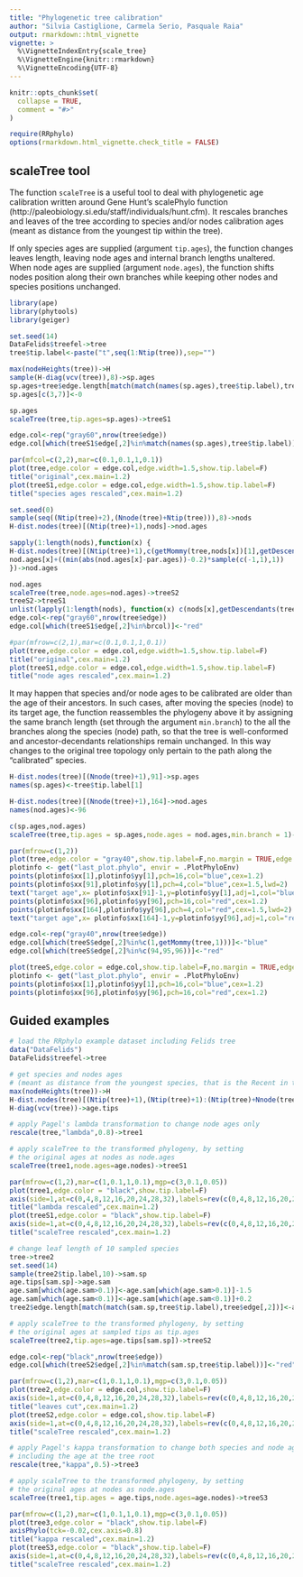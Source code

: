---
title: "Phylogenetic tree calibration"
author: "Silvia Castiglione, Carmela Serio, Pasquale Raia"
output: rmarkdown::html_vignette
vignette: >
  %\VignetteIndexEntry{scale_tree}
  %\VignetteEngine{knitr::rmarkdown}
  %\VignetteEncoding{UTF-8}
---

```{r, include = FALSE}
knitr::opts_chunk$set(
  collapse = TRUE,
  comment = "#>"
)

require(RRphylo)
options(rmarkdown.html_vignette.check_title = FALSE)
```

## scaleTree tool
The function `scaleTree` is a useful tool to deal with phylogenetic age calibration written around Gene Hunt's scalePhylo function (http://paleobiology.si.edu/staff/individuals/hunt.cfm). It rescales branches and leaves of the tree according to species and/or nodes calibration ages (meant as distance from the youngest tip within the tree).

If only species ages are supplied (argument `tip.ages`), the function changes leaves length, leaving node ages and internal branch lengths unaltered. When node ages are supplied (argument `node.ages`), the function shifts nodes position along their own branches while keeping other nodes and species positions unchanged.

```{r echo=c(14:15,32:33), fig.dim=c(6,6), message=FALSE, warning=FALSE, dpi=200, out.width='98%'}
library(ape)
library(phytools)
library(geiger)

set.seed(14)
DataFelids$treefel->tree
tree$tip.label<-paste("t",seq(1:Ntip(tree)),sep="")

max(nodeHeights(tree))->H
sample(H-diag(vcv(tree)),8)->sp.ages
sp.ages+tree$edge.length[match(match(names(sp.ages),tree$tip.label),tree$edge[,2])]/2->sp.ages
sp.ages[c(3,7)]<-0

sp.ages
scaleTree(tree,tip.ages=sp.ages)->treeS1

edge.col<-rep("gray60",nrow(tree$edge))
edge.col[which(treeS1$edge[,2]%in%match(names(sp.ages),tree$tip.label))]<-"blue"

par(mfcol=c(2,2),mar=c(0.1,0.1,1,0.1))
plot(tree,edge.color = edge.col,edge.width=1.5,show.tip.label=F)
title("original",cex.main=1.2)
plot(treeS1,edge.color = edge.col,edge.width=1.5,show.tip.label=F)
title("species ages rescaled",cex.main=1.2)

set.seed(0)
sample(seq((Ntip(tree)+2),(Nnode(tree)+Ntip(tree))),8)->nods
H-dist.nodes(tree)[(Ntip(tree)+1),nods]->nod.ages

sapply(1:length(nods),function(x) {
H-dist.nodes(tree)[(Ntip(tree)+1),c(getMommy(tree,nods[x])[1],getDescendants(tree,nods[x])[1:2])]->par.ages
nod.ages[x]+((min(abs(nod.ages[x]-par.ages))-0.2)*sample(c(-1,1),1))
})->nod.ages

nod.ages
scaleTree(tree,node.ages=nod.ages)->treeS2
treeS2->treeS1
unlist(lapply(1:length(nods), function(x) c(nods[x],getDescendants(tree,nods[x])[1:2])))->brcol
edge.col<-rep("gray60",nrow(tree$edge))
edge.col[which(treeS1$edge[,2]%in%brcol)]<-"red"

#par(mfrow=c(2,1),mar=c(0.1,0.1,1,0.1))
plot(tree,edge.color = edge.col,edge.width=1.5,show.tip.label=F)
title("original",cex.main=1.2)
plot(treeS1,edge.color = edge.col,edge.width=1.5,show.tip.label=F)
title("node ages rescaled",cex.main=1.2)
```

It may happen that species and/or node ages to be calibrated are older than the age of their ancestors. In such cases, after moving the species (node) to its target age, the function reassembles the phylogeny above it by assigning the same branch length (set through the argument `min.branch`) to the all the  branches along the species (node) path, so that the tree is well-conformed and ancestor-decendants relationships remain unchanged. In this way changes to the original tree topology only pertain to the path along the "calibrated" species.

```{r echo=7:8, fig.dim=c(6,3), message=FALSE, warning=FALSE, dpi=200, out.width='98%',fig.align="center"}
H-dist.nodes(tree)[(Nnode(tree)+1),91]->sp.ages
names(sp.ages)<-tree$tip.label[1]

H-dist.nodes(tree)[(Nnode(tree)+1),164]->nod.ages
names(nod.ages)<-96

c(sp.ages,nod.ages)
scaleTree(tree,tip.ages = sp.ages,node.ages = nod.ages,min.branch = 1)->treeS

par(mfrow=c(1,2))
plot(tree,edge.color = "gray40",show.tip.label=F,no.margin = TRUE,edge.width=1.5)
plotinfo <- get("last_plot.phylo", envir = .PlotPhyloEnv)
points(plotinfo$xx[1],plotinfo$yy[1],pch=16,col="blue",cex=1.2)
points(plotinfo$xx[91],plotinfo$yy[1],pch=4,col="blue",cex=1.5,lwd=2)
text("target age",x= plotinfo$xx[91]-1,y=plotinfo$yy[1],adj=1,col="blue",cex=0.8)
points(plotinfo$xx[96],plotinfo$yy[96],pch=16,col="red",cex=1.2)
points(plotinfo$xx[164],plotinfo$yy[96],pch=4,col="red",cex=1.5,lwd=2)
text("target age",x= plotinfo$xx[164]-1,y=plotinfo$yy[96],adj=1,col="red",cex=0.8)

edge.col<-rep("gray40",nrow(tree$edge))
edge.col[which(treeS$edge[,2]%in%c(1,getMommy(tree,1)))]<-"blue"
edge.col[which(treeS$edge[,2]%in%c(94,95,96))]<-"red"

plot(treeS,edge.color = edge.col,show.tip.label=F,no.margin = TRUE,edge.width=1.5)
plotinfo <- get("last_plot.phylo", envir = .PlotPhyloEnv)
points(plotinfo$xx[1],plotinfo$yy[1],pch=16,col="blue",cex=1.2)
points(plotinfo$xx[96],plotinfo$yy[96],pch=16,col="red",cex=1.2)

```

## Guided examples
```{r echo=c(1:16,26:37,50:56), fig.dim=c(6,3), message=FALSE, warning=FALSE, dpi=200, out.width='98%',fig.align="center"}
# load the RRphylo example dataset including Felids tree
data("DataFelids")
DataFelids$treefel->tree

# get species and nodes ages 
# (meant as distance from the youngest species, that is the Recent in this case)
max(nodeHeights(tree))->H
H-dist.nodes(tree)[(Ntip(tree)+1),(Ntip(tree)+1):(Ntip(tree)+Nnode(tree))]->age.nodes
H-diag(vcv(tree))->age.tips

# apply Pagel's lambda transformation to change node ages only 
rescale(tree,"lambda",0.8)->tree1

# apply scaleTree to the transformed phylogeny, by setting
# the original ages at nodes as node.ages
scaleTree(tree1,node.ages=age.nodes)->treeS1

par(mfrow=c(1,2),mar=c(1,0.1,1,0.1),mgp=c(3,0.1,0.05))
plot(tree1,edge.color = "black",show.tip.label=F)
axis(side=1,at=c(0,4,8,12,16,20,24,28,32),labels=rev(c(0,4,8,12,16,20,24,28,32)),tck=-0.02,cex.axis=0.8)
title("lambda rescaled",cex.main=1.2)
plot(treeS1,edge.color = "black",show.tip.label=F)
axis(side=1,at=c(0,4,8,12,16,20,24,28,32),labels=rev(c(0,4,8,12,16,20,24,28,32)),tck=-0.02,cex.axis=0.8)
title("scaleTree rescaled",cex.main=1.2)

# change leaf length of 10 sampled species
tree->tree2
set.seed(14)
sample(tree2$tip.label,10)->sam.sp
age.tips[sam.sp]->age.sam
age.sam[which(age.sam>0.1)]<-age.sam[which(age.sam>0.1)]-1.5
age.sam[which(age.sam<0.1)]<-age.sam[which(age.sam<0.1)]+0.2
tree2$edge.length[match(match(sam.sp,tree$tip.label),tree$edge[,2])]<-age.sam

# apply scaleTree to the transformed phylogeny, by setting
# the original ages at sampled tips as tip.ages
scaleTree(tree2,tip.ages=age.tips[sam.sp])->treeS2

edge.col<-rep("black",nrow(tree$edge))
edge.col[which(treeS2$edge[,2]%in%match(sam.sp,tree$tip.label))]<-"red"

par(mfrow=c(1,2),mar=c(1,0.1,1,0.1),mgp=c(3,0.1,0.05))
plot(tree2,edge.color = edge.col,show.tip.label=F)
axis(side=1,at=c(0,4,8,12,16,20,24,28,32),labels=rev(c(0,4,8,12,16,20,24,28,32)),tck=-0.02,cex.axis=0.8)
title("leaves cut",cex.main=1.2)
plot(treeS2,edge.color = edge.col,show.tip.label=F)
axis(side=1,at=c(0,4,8,12,16,20,24,28,32),labels=rev(c(0,4,8,12,16,20,24,28,32)),tck=-0.02,cex.axis=0.8)
title("scaleTree rescaled",cex.main=1.2)

# apply Pagel's kappa transformation to change both species and node ages, 
# including the age at the tree root
rescale(tree,"kappa",0.5)->tree3

# apply scaleTree to the transformed phylogeny, by setting
# the original ages at nodes as node.ages
scaleTree(tree1,tip.ages = age.tips,node.ages=age.nodes)->treeS3

par(mfrow=c(1,2),mar=c(1,0.1,1,0.1),mgp=c(3,0.1,0.05))
plot(tree3,edge.color = "black",show.tip.label=F)
axisPhylo(tck=-0.02,cex.axis=0.8)
title("kappa rescaled",cex.main=1.2)
plot(treeS3,edge.color = "black",show.tip.label=F)
axis(side=1,at=c(0,4,8,12,16,20,24,28,32),labels=rev(c(0,4,8,12,16,20,24,28,32)),tck=-0.02,cex.axis=0.8)
title("scaleTree rescaled",cex.main=1.2)
```









